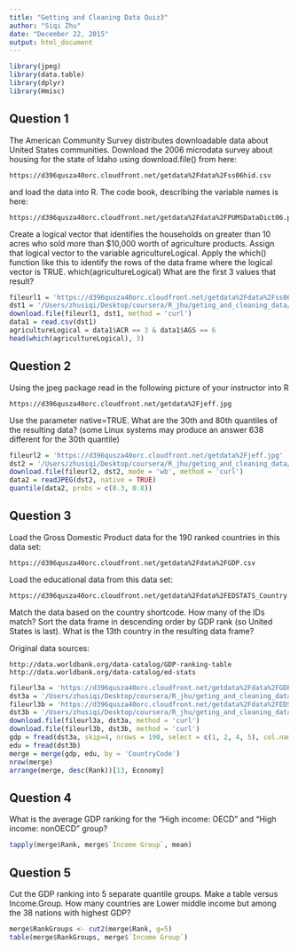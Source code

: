 ```yaml
---
title: "Getting and Cleaning Data Quiz3"
author: "Siqi Zhu"
date: "December 22, 2015"
output: html_document
---
```


```r
library(jpeg)
library(data.table)
library(dplyr)
library(Hmisc)
```

## Question 1
The American Community Survey distributes downloadable data about United States communities. Download the 2006 microdata survey about housing for the state of Idaho using download.file() from here: 
```
https://d396qusza40orc.cloudfront.net/getdata%2Fdata%2Fss06hid.csv 
```
and load the data into R. The code book, describing the variable names is here:
```
https://d396qusza40orc.cloudfront.net/getdata%2Fdata%2FPUMSDataDict06.pdf 
```
Create a logical vector that identifies the households on greater than 10 acres who sold more than $10,000 worth of agriculture products. Assign that logical vector to the variable agricultureLogical. Apply the which() function like this to identify the rows of the data frame where the logical vector is TRUE. which(agricultureLogical) What are the first 3 values that result?

```r
fileurl1 = 'https://d396qusza40orc.cloudfront.net/getdata%2Fdata%2Fss06hid.csv'
dst1 = '/Users/zhusiqi/Desktop/coursera/R_jhu/geting_and_cleaning_data/week3/q1.csv'
download.file(fileurl1, dst1, method = 'curl')
data1 = read.csv(dst1)
agricultureLogical = data1$ACR == 3 & data1$AGS == 6
head(which(agricultureLogical), 3)
```

## Question 2
Using the jpeg package read in the following picture of your instructor into R 
```
https://d396qusza40orc.cloudfront.net/getdata%2Fjeff.jpg 
```
Use the parameter native=TRUE. What are the 30th and 80th quantiles of the resulting data? (some Linux systems may produce an answer 638 different for the 30th quantile)

```r
fileurl2 = 'https://d396qusza40orc.cloudfront.net/getdata%2Fjeff.jpg'
dst2 = '/Users/zhusiqi/Desktop/coursera/R_jhu/geting_and_cleaning_data/week3/q2.jpg'
download.file(fileurl2, dst2, mode = 'wb', method = 'curl')
data2 = readJPEG(dst2, native = TRUE)
quantile(data2, probs = c(0.3, 0.8))
```

## Question 3
Load the Gross Domestic Product data for the 190 ranked countries in this data set: 
```
https://d396qusza40orc.cloudfront.net/getdata%2Fdata%2FGDP.csv 
```
Load the educational data from this data set: 
```
https://d396qusza40orc.cloudfront.net/getdata%2Fdata%2FEDSTATS_Country.csv 
```
Match the data based on the country shortcode. How many of the IDs match? Sort the data frame in descending order by GDP rank (so United States is last). What is the 13th country in the resulting data frame? 

Original data sources: 
```
http://data.worldbank.org/data-catalog/GDP-ranking-table 
http://data.worldbank.org/data-catalog/ed-stats
```

```r
fileurl3a = 'https://d396qusza40orc.cloudfront.net/getdata%2Fdata%2FGDP.csv'
dst3a = '/Users/zhusiqi/Desktop/coursera/R_jhu/geting_and_cleaning_data/week3/q3a.csv'
fileurl3b = 'https://d396qusza40orc.cloudfront.net/getdata%2Fdata%2FEDSTATS_Country.csv'
dst3b = '/Users/zhusiqi/Desktop/coursera/R_jhu/geting_and_cleaning_data/week3/q3b.csv'
download.file(fileurl3a, dst3a, method = 'curl')
download.file(fileurl3b, dst3b, method = 'curl')
gdp = fread(dst3a, skip=4, nrows = 190, select = c(1, 2, 4, 5), col.names=c("CountryCode", "Rank", "Economy", "Total"))
edu = fread(dst3b)
merge = merge(gdp, edu, by = 'CountryCode')
nrow(merge)
arrange(merge, desc(Rank))[13, Economy]
```

## Question 4
What is the average GDP ranking for the "High income: OECD" and "High income: nonOECD" group?

```r
tapply(merge$Rank, merge$`Income Group`, mean)
```

## Question 5
Cut the GDP ranking into 5 separate quantile groups. Make a table versus Income.Group. How many countries are Lower middle income but among the 38 nations with highest GDP?

```r
merge$RankGroups <- cut2(merge$Rank, g=5)
table(merge$RankGroups, merge$`Income Group`)
```